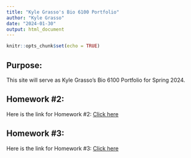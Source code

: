 ```yaml
---
title: "Kyle Grasso's Bio 6100 Portfolio"
author: "Kyle Grasso"
date: "2024-01-30"
output: html_document
---
```


```r
knitr::opts_chunk$set(echo = TRUE)
```

## Purpose:
This site will serve as Kyle Grasso's Bio 6100 Portfolio for Spring 2024.

## Homework #2:
Here is the link for Homework #2: [Click here](https://kylegrasso.github.io/GrassoBio6100/Homework_2.html)

## Homework #3:
Here is the link for Homework #3: [Click here](https://kylegrasso.github.io/GrassoBio6100/Homework_3.html)

